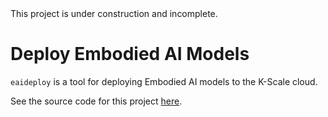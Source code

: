 
<Callout type="warning" emoji="⚠️">
This project is under construction and incomplete.
</Callout>

# Deploy Embodied AI Models

`eaideploy` is a tool for deploying Embodied AI models to the K-Scale cloud.

See the source code for this project [here](https://github.com/kscalelabs/eaideploy).
